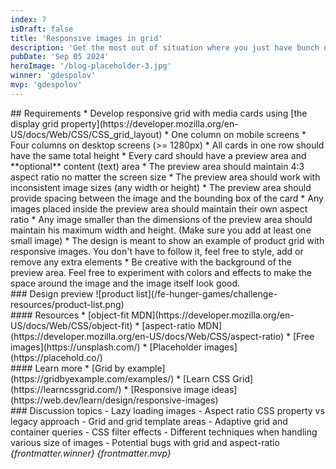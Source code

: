 ```yaml
---
index: 7
isDraft: false
title: 'Responsive images in grid'
description: 'Get the most out of situation where you just have bunch of inconsistent images.'
pubDate: 'Sep 05 2024'
heroImage: '/blog-placeholder-3.jpg'
winner: 'gdespolov'
mvp: 'gdespolov'
---
```


<Section>
  ## Requirements
  * Develop responsive grid with media cards using [the display grid property](https://developer.mozilla.org/en-US/docs/Web/CSS/CSS_grid_layout)
    * One column on mobile screens
    * Four columns on desktop screens (>= 1280px)
  * All cards in one row should have the same total height
  * Every card should have a preview area and **optional** content (text) area
    * The preview area should maintain 4:3 aspect ratio no matter the screen size
    * The preview area should work with inconsistent image sizes (any width or height)
    * The preview area should provide spacing between the image and the bounding box of the card
    * Any images placed inside the preview area should maintain their own aspect ratio
    * Any image smaller than the dimensions of the preview area should maintain his maximum width and height. (Make sure you add at least one small image)
  * The design is meant to show an example of product grid with responsive images. You don't have to follow it, feel free to style, add or remove any extra elements
  * <Special /> Be creative with the background of the preview area. Feel free to experiment with colors and effects to make the space around the image and the image itself look good.
</Section>

<Section>
  ### Design preview
  ![product list](/fe-hunger-games/challenge-resources/product-list.png)
</Section>

<Section>
  #### Resources
  * [object-fit MDN](https://developer.mozilla.org/en-US/docs/Web/CSS/object-fit)
  * [aspect-ratio MDN](https://developer.mozilla.org/en-US/docs/Web/CSS/aspect-ratio)
  * [Free images](https://unsplash.com/)
  * [Placeholder images](https://placehold.co/)
</Section>

<Section>
  #### Learn more
  * [Grid by example](https://gridbyexample.com/examples/)
  * [Learn CSS Grid](https://learncssgrid.com/)
  * [Responsive image ideas](https://web.dev/learn/design/responsive-images)
</Section>

<Section>
  ### Discussion topics
  - Lazy loading images
  - Aspect ratio CSS property vs legacy approach
  - Grid and grid template areas
  - Adaptive grid and container queries
  - CSS filter effects
  - Different techniques when handling various size of images
  - Potential bugs with grid and aspect-ratio
</Section>

<Winner>
  <em>{frontmatter.winner}</em>
</Winner>

<MVP>
  <em>{frontmatter.mvp}</em>
</MVP>
